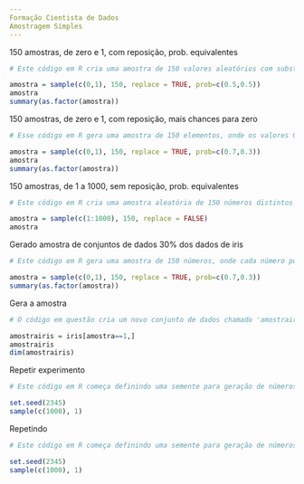 ---
Formação Cientista de Dados 
Amostragem Simples
---
150 amostras, de zero e 1, com reposição, prob. equivalentes
```{r}
# Este código em R cria uma amostra de 150 valores aleatórios com substituição, escolhendo entre os números 0 e 1 com probabilidades iguais (50% para cada). Em seguida, ele converte a amostra em um fator e gera um resumo estatístico das contagens de cada categoria (0 e 1) na amostra.

amostra = sample(c(0,1), 150, replace = TRUE, prob=c(0.5,0.5))
amostra
summary(as.factor(amostra))
```
150 amostras, de zero e 1, com reposição, mais chances para zero
```{r}
# Esse código em R gera uma amostra de 150 elementos, onde os valores 0 e 1 são escolhidos com substituição (replace = TRUE), com probabilidades de 70% para 0 e 30% para 1. Em seguida, ele converte a amostra em um fator e exibe um resumo estatístico que mostra a contagem de cada valor na amostra.

amostra = sample(c(0,1), 150, replace = TRUE, prob=c(0.7,0.3))
amostra
summary(as.factor(amostra))
```
150 amostras, de 1 a 1000, sem reposição, prob. equivalentes
```{r}
# Este código em R cria uma amostra aleatória de 150 números distintos no intervalo de 1 a 1000, sem substituição, ou seja, cada número aparece apenas uma vez na amostra. A segunda linha exibe a amostra gerada.

amostra = sample(c(1:1000), 150, replace = FALSE)
amostra
```
Gerado amostra de conjuntos de dados
30% dos dados de iris
```{r}
# Este código em R gera uma amostra de 150 números, onde cada número pode ser 0 ou 1, com substituição. A probabilidade de escolher 0 é de 70% e a probabilidade de escolher 1 é de 30%. Em seguida, ele resume essa amostra, mostrando a contagem de cada valor (0 e 1) na forma de um resumo de fatores.

amostra = sample(c(0,1), 150, replace = TRUE, prob=c(0.7,0.3))
summary(as.factor(amostra))
```
Gera a amostra
```{r}
# O código em questão cria um novo conjunto de dados chamado 'amostrairis' selecionando apenas as linhas da matriz 'iris' onde a variável 'amostra' tem o valor igual a 1. Em seguida, ele exibe esse novo conjunto de dados e também a dimensão (número de linhas e colunas) do 'amostrairis'.

amostrairis = iris[amostra==1,]
amostrairis
dim(amostrairis)
```
Repetir experimento
```{r}
# Este código em R começa definindo uma semente para geração de números aleatórios com `set.seed(2345)`. Em seguida, ele usa a função `sample` para gerar uma amostra aleatória de tamanho 1 a partir do conjunto contendo apenas o número 1000. O resultado será um único número aleatório, que pode variar dependendo da semente estabelecida.

set.seed(2345)
sample(c(1000), 1)
```
Repetindo
```{r}
# Este código em R começa definindo uma semente para geração de números aleatórios com `set.seed(2345)`. Em seguida, ele usa a função `sample` para gerar uma amostra aleatória de tamanho 1 a partir do conjunto contendo apenas o número 1000. O resultado será um único número aleatório, que pode variar dependendo da semente estabelecida.

set.seed(2345)
sample(c(1000), 1)
```
